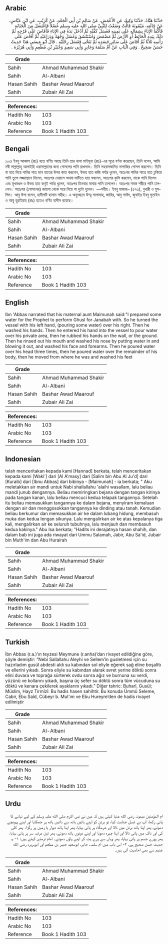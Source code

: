 ## Arabic


<div dir="rtl" lang="ar" style={{fontSize:'larger',backgroundColor:'#f8f9fa',padding:20}}>
حَدَّثَنَا هَنَّادٌ، حَدَّثَنَا وَكِيعٌ، عَنِ الأَعْمَشِ، عَنْ سَالِمِ بْنِ أَبِي الْجَعْدِ، عَنْ كُرَيْبٍ، عَنِ ابْنِ عَبَّاسٍ، عَنْ خَالَتِهِ، مَيْمُونَةَ قَالَتْ وَضَعْتُ لِلنَّبِيِّ صلى الله عليه وسلم غُسْلاً فَاغْتَسَلَ مِنَ الْجَنَابَةِ فَأَكْفَأَ الإِنَاءَ بِشِمَالِهِ عَلَى يَمِينِهِ فَغَسَلَ كَفَّيْهِ ثُمَّ أَدْخَلَ يَدَهُ فِي الإِنَاءِ فَأَفَاضَ عَلَى فَرْجِهِ ثُمَّ دَلَكَ بِيَدِهِ الْحَائِطَ أَوِ الأَرْضَ ثُمَّ مَضْمَضَ وَاسْتَنْشَقَ وَغَسَلَ وَجْهَهُ وَذِرَاعَيْهِ ثُمَّ أَفَاضَ عَلَى رَأْسِهِ ثَلاَثًا ثُمَّ أَفَاضَ عَلَى سَائِرِ جَسَدِهِ ثُمَّ تَنَحَّى فَغَسَلَ رِجْلَيْهِ ‏.‏ قَالَ أَبُو عِيسَى هَذَا حَدِيثٌ حَسَنٌ صَحِيحٌ ‏.‏ وَفِي الْبَابِ عَنْ أُمِّ سَلَمَةَ وَجَابِرٍ وَأَبِي سَعِيدٍ وَجُبَيْرِ بْنِ مُطْعِمٍ وَأَبِي هُرَيْرَةَ ‏.‏
</div>
<div style={{backgroundColor:'#f8f9fa',padding:20, marginBottom: 10}}><table> <thead> <tr> <th>Grade</th> <th></th> </tr> </thead> <tbody> <tr><td>Sahih</td><td>Ahmad Muhammad Shakir</td></tr><tr><td>Sahih</td><td>Al-Albani</td></tr><tr><td>Hasan Sahih</td><td>Bashar Awad Maarouf</td></tr><tr><td>Sahih</td><td>Zubair Ali Zai</td></tr></tbody></table><table> <thead> <tr> <th>References:</th> <th></th> </tr> </thead> <tbody><tr><td>Hadith No</td><td>103</td></tr><tr><td>Arabic No</td><td>103</td></tr><tr><td>Reference</td><td>Book 1 Hadith 103</td></tr></tbody></table></div>

## Bengali


<div dir="ltr" lang="bn" style={{fontSize:'larger',backgroundColor:'#f8f9fa',padding:20}}>
১০৩৷ ইবনু আব্বাস (রাঃ) হতে বর্ণিত আছে তিনি তার খালা মাইমূনা (রাঃ)-এর সূত্রে বর্ণনা করেছেন, তিনি বলেন, আমি নবী সাল্লাল্লাহু আলাইহি ওয়াসাল্লামের জন্য গোসলের পানি রাখলাম। তিনি সহবাসজনিত নাপাকির গোসল করলেন। তিনি বা হাত দিয়ে পানির পাত্র ডান হাতের উপর কাত করলেন, উভয় হাত কজি পর্যন্ত ধুলেন, অতঃপর পানির পাত্রে হাত ঢুকিয়ে পানি তুলে লজ্জাস্থানে দিলেন, অতঃপর দেয়ালে অথবা মাটিতে হাত ঘষলেন, অতঃপর কুলি করলেন, নাকে পানি দিলেন এবং মুখমণ্ডল ও উভয় হাত কনুই পর্যন্ত ধুলেন, অতঃপর তিনবার মাথায় পানি ঢাললেন। অতঃপর সমস্ত শরীরে পানি ঢাললেন। অতঃপর (গোসলের) জায়গা থেকে সরে গিয়ে পা দুটো ধুলেন। —সহীহ। ইবনু মাজাহ– (৫৭৩), বুখারী ও মুসলিম। আবু ঈসা বলেন, হাদীসটি হাসান সহীহ। এ অনুচ্ছেদে উম্মু সালামাহ্, জাবির, আবু সাঈদ, জুবাইর ইবনু মুতাইম ও আবু হুরাইরাহ (রাঃ) হতেও বর্ণিত হাদীস রয়েছে।
</div>
<div style={{backgroundColor:'#f8f9fa',padding:20, marginBottom: 10}}><table> <thead> <tr> <th>Grade</th> <th></th> </tr> </thead> <tbody> <tr><td>Sahih</td><td>Ahmad Muhammad Shakir</td></tr><tr><td>Sahih</td><td>Al-Albani</td></tr><tr><td>Hasan Sahih</td><td>Bashar Awad Maarouf</td></tr><tr><td>Sahih</td><td>Zubair Ali Zai</td></tr></tbody></table><table> <thead> <tr> <th>References:</th> <th></th> </tr> </thead> <tbody><tr><td>Hadith No</td><td>103</td></tr><tr><td>Arabic No</td><td>103</td></tr><tr><td>Reference</td><td>Book 1 Hadith 103</td></tr></tbody></table></div>

## English


<div dir="ltr" lang="en" style={{fontSize:'larger',backgroundColor:'#f8f9fa',padding:20}}>
Ibn 'Abbas narrated that his maternal aunt Maimunah said:"I prepared some water for the Prophet to perform Ghusl for Janabah with. So he turned the vessel with his left hand, (pouring some water) over his right. Then he washed his hands. Then he entered his hand into the vessel to pour water over his private area, then he rubbed his hands on the wall, or the ground. Then he rinsed out his mouth and washed his nose by putting water in and blowing it out, and washed his face and forearms. Then he poured water over his head three times, then he poured water over the remainder of his body, then he moved from where he was and washed his feet
</div>
<div style={{backgroundColor:'#f8f9fa',padding:20, marginBottom: 10}}><table> <thead> <tr> <th>Grade</th> <th></th> </tr> </thead> <tbody> <tr><td>Sahih</td><td>Ahmad Muhammad Shakir</td></tr><tr><td>Sahih</td><td>Al-Albani</td></tr><tr><td>Hasan Sahih</td><td>Bashar Awad Maarouf</td></tr><tr><td>Sahih</td><td>Zubair Ali Zai</td></tr></tbody></table><table> <thead> <tr> <th>References:</th> <th></th> </tr> </thead> <tbody><tr><td>Hadith No</td><td>103</td></tr><tr><td>Arabic No</td><td>103</td></tr><tr><td>Reference</td><td>Book 1 Hadith 103</td></tr></tbody></table></div>

## Indonesian


<div dir="ltr" lang="id" style={{fontSize:'larger',backgroundColor:'#f8f9fa',padding:20}}>
telah menceritakan kepada kami [Hannad] berkata, telah menceritakan kepada kami [Waki'] dari [Al A'masy] dari [Salim bin Abu Al Ju'd] dari [Kuraib] dari [Ibnu Abbas] dari bibinya - [Maimunah] - ia berkata; " Aku meletakkan air mandi untuk Nabi shallallahu 'alaihi wasallam, lalu beliau mandi junub dengannya. Beliau memiringkan bejana dengan tangan kirinya pada tangan kanan, lalu beliau mencuci kedua telapak tangannya. Setelah itu beliau memasukkan tangannya ke dalam bejana, menyiram kemaluan dengan air dan menggosokkan tangannya ke dinding atau tanah. Kemudian beliau berkumur dan memasukkan air ke dalam lubang hidung, membasuh muka dan kedua lengan sikunya. Lalu mengalirkan air ke atas kepalanya tiga kali, mengalirkan air ke seluruh tubuhnya, lalu menjauh dan membasuh kedua kakinya." Abu Isa berkata; "Hadits ini derajatnya hasan shahih, dan dalam bab ini juga ada riwayat dari Ummu Salamah, Jabir, Abu Sa'id, Jubair bin Muth'im dan Abu Hurairah
</div>
<div style={{backgroundColor:'#f8f9fa',padding:20, marginBottom: 10}}><table> <thead> <tr> <th>Grade</th> <th></th> </tr> </thead> <tbody> <tr><td>Sahih</td><td>Ahmad Muhammad Shakir</td></tr><tr><td>Sahih</td><td>Al-Albani</td></tr><tr><td>Hasan Sahih</td><td>Bashar Awad Maarouf</td></tr><tr><td>Sahih</td><td>Zubair Ali Zai</td></tr></tbody></table><table> <thead> <tr> <th>References:</th> <th></th> </tr> </thead> <tbody><tr><td>Hadith No</td><td>103</td></tr><tr><td>Arabic No</td><td>103</td></tr><tr><td>Reference</td><td>Book 1 Hadith 103</td></tr></tbody></table></div>

## Turkish


<div dir="ltr" lang="tr" style={{fontSize:'larger',backgroundColor:'#f8f9fa',padding:20}}>
İbn Abbas (r.a.)’ın teyzesi Meymune (r.anha)’dan rivayet edildiğine göre, şöyle demiştir: “Nebi Sallallahu Aleyhi ve Sellem’in gusletmesi için su hazırladım gusül abdesti aldı su kabından sol eliyle eğerek sağ eline boşalttı ve ellerini yıkadı. Sonra eliyle su kabından alarak avret yerine döktü sonra elini duvara ve toprağa sürterek ovdu sonra ağız ve burnuna su verdi, yüzünü ve kollarını yıkadı, başına üç sefer su döktü sonra tüm vücuduna su döktü ve kenara çekilerek ayaklarını yıkadı.” Diğer tahric: Buharî, Gusül; Müslim, Hayz Tirmîzî: Bu hadis hasen sahihtir. Bu konuda Ümmü Seleme, Cabir, Ebu Saîd, Cübeyr b. Mut’ım ve Ebu Hureyre’den de hadis rivayet edilmiştir
</div>
<div style={{backgroundColor:'#f8f9fa',padding:20, marginBottom: 10}}><table> <thead> <tr> <th>Grade</th> <th></th> </tr> </thead> <tbody> <tr><td>Sahih</td><td>Ahmad Muhammad Shakir</td></tr><tr><td>Sahih</td><td>Al-Albani</td></tr><tr><td>Hasan Sahih</td><td>Bashar Awad Maarouf</td></tr><tr><td>Sahih</td><td>Zubair Ali Zai</td></tr></tbody></table><table> <thead> <tr> <th>References:</th> <th></th> </tr> </thead> <tbody><tr><td>Hadith No</td><td>103</td></tr><tr><td>Arabic No</td><td>103</td></tr><tr><td>Reference</td><td>Book 1 Hadith 103</td></tr></tbody></table></div>

## Urdu


<div dir="rtl" lang="ur" style={{fontSize:'larger',backgroundColor:'#f8f9fa',padding:20}}>
ام المؤمنین میمونہ رضی الله عنہا کہتی ہیں کہ میں نے نبی اکرم صلی الله علیہ وسلم کے لیے نہانے کا پانی رکھا، آپ نے غسل جنابت کیا، تو برتن کو اپنے بائیں ہاتھ سے دائیں ہاتھ پر جھکایا اور اپنے پہونچے دھوئے، پھر اپنا ہاتھ برتن میں ڈالا اور شرمگاہ پر پانی بہایا، پھر اپنا ہاتھ دیوار یا زمین پر رگڑا۔ پھر کلی کی اور ناک میں پانی ڈالا اور اپنا چہرہ دھویا اور اپنے دونوں ہاتھ دھوئے، پھر تین مرتبہ سر پر پانی بہایا، پھر پورے جسم پر پانی بہایا، پھر وہاں سے پرے ہٹ کر اپنے پاؤں دھوئے۔ امام ترمذی کہتے ہیں: ۱- یہ حدیث حسن صحیح ہے، ۲- اس باب میں ام سلمہ، جابر، ابوسعید جبیر بن مطعم اور ابوہریرہ رضی الله عنہم سے بھی احادیث آئی ہیں۔
</div>
<div style={{backgroundColor:'#f8f9fa',padding:20, marginBottom: 10}}><table> <thead> <tr> <th>Grade</th> <th></th> </tr> </thead> <tbody> <tr><td>Sahih</td><td>Ahmad Muhammad Shakir</td></tr><tr><td>Sahih</td><td>Al-Albani</td></tr><tr><td>Hasan Sahih</td><td>Bashar Awad Maarouf</td></tr><tr><td>Sahih</td><td>Zubair Ali Zai</td></tr></tbody></table><table> <thead> <tr> <th>References:</th> <th></th> </tr> </thead> <tbody><tr><td>Hadith No</td><td>103</td></tr><tr><td>Arabic No</td><td>103</td></tr><tr><td>Reference</td><td>Book 1 Hadith 103</td></tr></tbody></table></div>